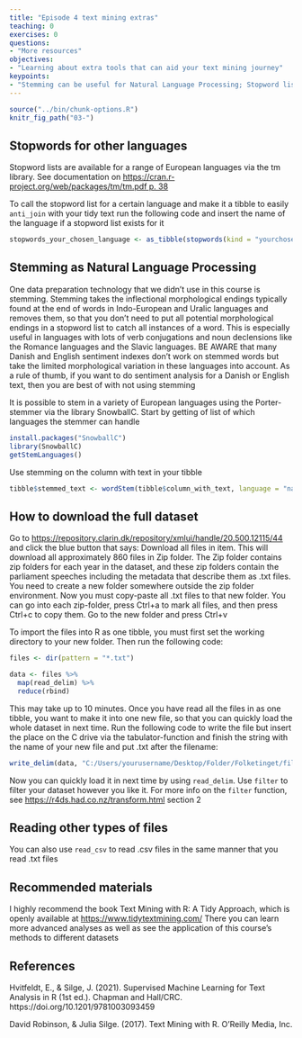 ```yaml
---
title: "Episode 4 text mining extras"
teaching: 0
exercises: 0
questions:
- "More resources"
objectives:
- "Learning about extra tools that can aid your text mining journey"
keypoints:
- "Stemming can be useful for Natural Language Processing; Stopword lists are available for many languages"
---
```



```r
source("../bin/chunk-options.R")
knitr_fig_path("03-")
```

## Stopwords for other languages
Stopword lists are available for a range of European languages via the tm library. See documentation on [https://cran.r-project.org/web/packages/tm/tm.pdf p. 38](https://cran.r-project.org/web/packages/tm/tm.pdf p. 38)

To call the stopword list for a certain language and make it a tibble to easily `anti_join` with your tidy text run the following code and insert the name of the language if a stopword list exists for it
```r
stopwords_your_chosen_language <- as_tibble(stopwords(kind = "yourchosenlanguage"))
```

## Stemming as Natural Language Processing
One data preparation technology that we didn't use in this course is stemming. Stemming takes the inflectional morphological endings typically found at the end of words in Indo-European and Uralic languages and removes them, so that you don't need to put all potential morphological endings in a stopword list to catch all instances of a word. This is especially useful in languages with lots of verb conjugations and noun declensions like the Romance languages and the Slavic languages. BE AWARE that many Danish and English sentiment indexes don't work on stemmed words but take the limited morphological variation in these languages into account. As a rule of thumb, if you want to do sentiment analysis for a Danish or English text, then you are best of with not using stemming

It is possible to stem in a variety of European languages using the Porter-stemmer via the library SnowballC. 
Start by getting of list of which languages the stemmer can handle
```r
install.packages("SnowballC")
library(SnowballC)
getStemLanguages()
```

Use stemming on the column with text in your tibble
```r
tibble$stemmed_text <- wordStem(tibble$column_with_text, language = "name of the language")
```


## How to download the full dataset
Go to [https://repository.clarin.dk/repository/xmlui/handle/20.500.12115/44](https://repository.clarin.dk/repository/xmlui/handle/20.500.12115/44) and click the blue button that says: Download all files in item. This will download all approximately 860 files in Zip folder. 
The Zip folder contains zip folders for each year in the dataset, and these zip folders contain the parliament speeches including the metadata that describe them as .txt files.
You need to create a new folder somewhere outside the zip folder environment.
Now you must copy-paste all .txt files to that new folder. You can go into each zip-folder, press Ctrl+a to mark all files, and then press Ctrl+c to copy them. Go to the new folder and press Ctrl+v

To import the files into R as one tibble, you must first set the working directory to your new folder. Then run the following code:
```r
files <- dir(pattern = "*.txt")

data <- files %>% 
  map(read_delim) %>% 
  reduce(rbind)

```

This may take up to 10 minutes. Once you have read all the files in as one tibble, you want to make it into one new file, so that you can quickly load the whole dataset in next time. Run the following code to write the file but insert the place on the C drive via the tabulator-function and finish the string with the name of your new file and put .txt after the filename:
```r
write_delim(data, "C:/Users/yourusername/Desktop/Folder/Folketinget/filename.txt")
```

Now you can quickly load it in next time by using `read_delim`. Use `filter` to filter your dataset however you like it. For more info on the `filter` function, see [https://r4ds.had.co.nz/transform.html](https://r4ds.had.co.nz/transform.html) section 2

## Reading other types of files
You can also use `read_csv` to read .csv files in the same manner that you read .txt files

## Recommended materials
I highly recommend the book Text Mining with R: A Tidy Approach, which is openly available at [https://www.tidytextmining.com/](https://www.tidytextmining.com/)
There you can learn more advanced analyses as well as see the application of this course's methods to different datasets

## References
Hvitfeldt, E., & Silge, J. (2021). Supervised Machine Learning for Text Analysis in R (1st ed.). Chapman and Hall/CRC. https://doi.org/10.1201/9781003093459

David Robinson, & Julia Silge. (2017). Text Mining with R. O’Reilly Media, Inc.


